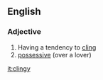 ==English==
===Adjective===
# Having a tendency to [[cling]]
# [[possessive]] (over a lover)

[[it:clingy]]